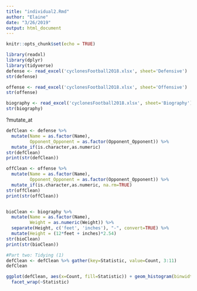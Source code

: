```yaml
---
title: "individual2.Rmd"
author: "Elaine"
date: "3/26/2019"
output: html_document
---
```


```r
knitr::opts_chunk$set(echo = TRUE)
```
```r
library(readxl)
library(dplyr)
library(tidyverse)
defense <- read_excel('cyclonesFootball2018.xlsx', sheet='Defensive')
str(defense)

offense <- read_excel('cyclonesFootball2018.xlsx', sheet='Offensive')
str(offense)

biography <- read_excel('cyclonesFootball2018.xlsx', sheet='Biography')
str(biography)
```

?mutate_at
```r
defClean <- defense %>%
  mutate(Name = as.factor(Name),
         Opponent_Opponent = as.factor(Opponent_Opponent)) %>%
  mutate_if(is.character,as.numeric)
str(defClean)
print(str(defClean))

offClean <- offense %>%
  mutate(Name = as.factor(Name),
         Opponent_Opponent = as.factor(Opponent_Opponent)) %>%
  mutate_if(is.character,as.numeric, na.rm=TRUE)
str(offClean)
print(str(offClean))


bioClean <- biography %>%
  mutate(Name = as.factor(Name),
         Weight = as.numeric(Weight)) %>%
  separate(Height, c('feet', 'inches'), "-", convert=TRUE) %>%
  mutate(Height = (12*feet + inches)*2.54)
str(bioClean)
print(str(bioClean))
```

```r
#Part two: Tidying (1)
defClean <- defClean %>% gather(key=Statistic, value=Count, 3:11)
defClean

ggplot(defClean, aes(x=Count, fill=Statistic)) + geom_histogram(binwidth=0.5) +
  facet_wrap(~Statistic)

```